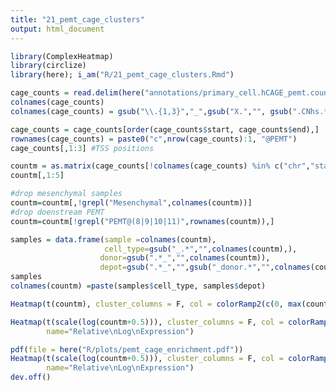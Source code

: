 ```yaml
---
title: "21_pemt_cage_clusters"
output: html_document
---
```


```r
library(ComplexHeatmap)
library(circlize)
library(here); i_am("R/21_pemt_cage_clusters.Rmd")
```


```r
cage_counts = read.delim(here("annotations/primary_cell.hCAGE_pemt.counts.tsv"), quote = "\'")
colnames(cage_counts)
colnames(cage_counts) = gsub("\\.{1,3}","_",gsub("X.","", gsub(".CNhs.*.hg38.nobarcode.bam","", colnames(cage_counts))))

cage_counts = cage_counts[order(cage_counts$start, cage_counts$end),]
rownames(cage_counts) = paste0("c",nrow(cage_counts):1, "@PEMT")
cage_counts[,1:3] #TSS positions
```


```r
countm = as.matrix(cage_counts[!colnames(cage_counts) %in% c("chr","start","end")])
countm[,1:5]

#drop mesenchymal samples
countm=countm[,!grepl("Mesenchymal",colnames(countm))]
#drop doenstream PEMT
countm=countm[!grepl("PEMT@(8|9|10|11)",rownames(countm)),]

```

```r
samples = data.frame(sample =colnames(countm),
                     cell_type=gsub("_.*","",colnames(countm),),
                    donor=gsub(".*_","",colnames(countm)),
                    depot=gsub(".*_","",gsub("_donor.*","",colnames(countm))))
samples
colnames(countm) =paste(samples$cell_type, samples$depot)
```

```r
Heatmap(t(countm), cluster_columns = F, col = colorRamp2(c(0, max(countm)), c("white", "red")), name="counts")

Heatmap(t(scale(log(countm+0.5))), cluster_columns = F, col = colorRamp2(c(-2,0,2), c("blue","white", "red")),
        name="Relative\nLog\nExpression")

pdf(file = here("R/plots/pemt_cage_enrichment.pdf"))
Heatmap(t(scale(log(countm+0.5))), cluster_columns = F, col = colorRamp2(c(-2,0,2), c("blue","white", "red")),
        name="Relative\nLog\nExpression")
dev.off()
```

